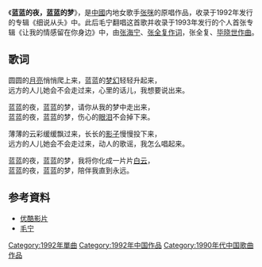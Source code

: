 {{Notability unreferenced|time=2019-11-03}}
《'''蓝蓝的夜，蓝蓝的梦'''》，是[[中國|中國]]内地女歌手[[张咪|张咪]]的原唱作品，收录于1992年发行的专辑《细说从头》中。此后毛宁翻唱这首歌并收录于1993年发行的个人首张专辑《让我的情感留在你身边》中，由[[张海宁|张海宁]]、[[张全复|张全复]][[作词|作词]]，张全复、[[毕晓世|毕晓世]][[作曲|作曲]]。

==歌词==
圆圆的[[月亮|月亮]]悄悄爬上来，蓝蓝的[[梦幻|梦幻]]轻轻升起来，<br>
远方的人儿她会不会走过来，心里的话儿，我想要说出来。

蓝蓝的夜，蓝蓝的梦，请你从我的梦中走出来，<br>
蓝蓝的夜，蓝蓝的梦，伤心的[[眼泪|眼泪]]不会掉下来。
 
薄薄的云彩缓缓飘过来，长长的[[影子|影子]]慢慢投下来，<br>
远方的人儿她会不会走过来，动人的歌谣，我怎么唱起来。

蓝蓝的夜，蓝蓝的梦，我将你化成一片片[[云|白云]]，<br>
蓝蓝的夜，蓝蓝的梦，陪伴我直到永远。

== 参考資料 ==
* [http://v.youku.com/v_show/id_XMTkxMjg2MTQ0.html 优酷影片] 
* [[毛宁|毛宁]]

[[Category:1992年單曲|Category:1992年單曲]]
[[Category:1992年中国作品|Category:1992年中国作品]]
[[Category:1990年代中国歌曲作品|Category:1990年代中国歌曲作品]]